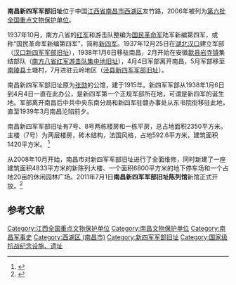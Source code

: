 {{for|其它地方的新四军军部旧址|新四军军部旧址}}
{{coord|28|40|14|N|115|53|27|E|display=title|scale:10000}}
{{文物保护单位
| 级别 = 全国
| 名称 = 南昌新四军军部旧址
| 图片 = 
| 所在 = [[江西省|江西省]][[南昌市|南昌市]]
| 分类 = 近现代重要史迹及代表性建筑
| 时代 = 1938年
| 编号 = [[第六批全国重点文物保护单位|第六批]]第975项
| 登录 = 2006年5月25日
}}

'''南昌新四军军部旧址'''位于中国[[江西省|江西省]][[南昌市|南昌市]][[西湖区_(南昌市)|西湖区]]友竹路，2006年被列为[[第六批全国重点文物保护单位|第六批全国重点文物保护单位]]。

1937年10月，南方八省的[[中国工农红军|红军]]和游击队整编为[[国民革命军|国民革命军]]陆军新编第四军，或称“国民革命军新编第四军”，简称[[新四军|新四军]]。1937年12月25日在[[湖北|湖北]][[汉口|汉口]]建立军部（[[汉口新四军军部旧址|汉口新四军军部旧址]]），1938年1月6日移驻南昌，2月开始在安徽[[歙县|歙县]][[岩寺镇|岩寺镇]]集结部队（[[南方八省红军游击队集中地旧址|南方八省红军游击队集中地旧址]]），4月4日军部离开南昌，5月军部移至[[南陵县|南陵县]]土塘村，7月进驻云岭地区（[[泾县新四军军部旧址|泾县新四军军部旧址]]）。

南昌新四军军部旧址原为[[张勋|张勋]]的公馆，建于1915年。新四军军部从1938年1月6日到4月4日一直在此办公，是新四军第一个正规军部所在地，可谓是新四军的诞生地。军部离开南昌后中共中央东南分局和新四军驻赣办事处从东书院街移驻此地，直至1939年3月南昌沦陷前夕。

南昌新四军军部旧址有7号、8号两栋楼房和一栋平房，总占地面积2350平方米。主楼（7号）为两层楼房，砖木结构，法国风格，占地592.6平方米，建筑面积1420平方米。
<ref>{{Cite book |author=国家文物局 编 |title=全国重点文物保护单位（第六批）·第Ⅴ卷 |publisher=文物出版社 |year=2008 |isbn=978-7-5010-2446-9 |pages=495 }}</ref>

从2008年10月开始，南昌市对新四军军部旧址进行了全面维修，同时新建了一座建筑面积4833平方米的新陈列大楼、一个面积6800平方米的地下停车场和一个占地20亩的休闲园林广场。2011年7月1日'''南昌新四军军部旧址陈列馆'''新馆正式开放。<ref>{{cite web|title=南昌新四军军部旧址陈列馆新馆下月免费开放|author=|url=http://www.jiangxi.gov.cn/dtxx/jxyw/tpxw/201106/t20110624_315468.htm|publisher=江西省人民政府网站}}{{dead link|date=2017年11月 |bot=InternetArchiveBot |fix-attempted=yes }}</ref>

{{Gallery
|title=
|footer=
|width=300
|height=
|lines=1
|File:Nanchang Xinsijun Junbu Jiuzhi 20120608-02.jpg|陈列馆
|File:Nanchang Xinsijun Junbu Jiuzhi 20120608-06.jpg|主楼（7号）
|File:Nanchang Xinsijun Junbu Jiuzhi 20120608-08.jpg|8号
}}

==参考文献==
{{commonscat|Former Headquarters of the New Fourth Army (Nanchang)}}
{{reflist}}

{{江西全国重点文物保护单位}}

{{DEFAULTSORT:N}}
[[Category:江西全国重点文物保护单位|Category:江西全国重点文物保护单位]]
[[Category:南昌文物保护单位|Category:南昌文物保护单位]]
[[Category:南昌军事史|Category:南昌军事史]]
[[Category:西湖区_(南昌市)|Category:西湖区 (南昌市)]]
[[Category:新四军军部旧址|Category:新四军军部旧址]]
[[Category:国家级抗战纪念设施、遗址|Category:国家级抗战纪念设施、遗址]]